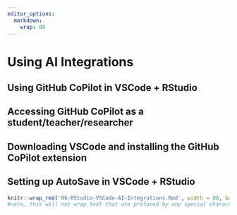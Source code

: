 ```yaml
---
editor_options:
  markdown:
    wrap: 80
---
```


# Using AI Integrations

## Using GitHub CoPilot in VSCode + RStudio

## Accessing GitHub CoPilot as a student/teacher/researcher

## Downloading VSCode and installing the GitHub CoPilot extension

## Setting up AutoSave in VSCode + RStudio

```r
knitr::wrap_rmd('06-RStudio-VSCode-AI-Integrations.Rmd', width = 80, backup = NULL)
#note, this will not wrap text that are prefaced by any special characters (like bullets!)
```
